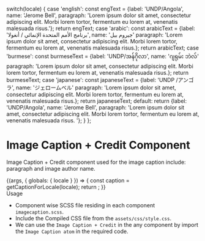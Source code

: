 
  switch(locale) {
    case 'english': const engText = {label: 'UNDP/Angola', name: 'Jerome Bell', paragraph: 'Lorem ipsum dolor sit amet, consectetur adipiscing elit. Morbi lorem tortor, fermentum eu lorem at, venenatis malesuada risus.'}; return engText;
    case 'arabic': const arabicText = {label: 'برنامج الأمم المتحدة الإنمائي / أنغولا', name: 'جيروم بيل' paragraph: 'Lorem ipsum dolor sit amet, consectetur adipiscing elit. Morbi lorem tortor, fermentum eu lorem at, venenatis malesuada risus.}; return arabicText;
    case 'burmese': const burmeseText = {label: 'UNDP/အန်ဂိုလာ', name: 'ဂျရုမ်း ဘဲလ်' paragraph: 'Lorem ipsum dolor sit amet, consectetur adipiscing elit. Morbi lorem tortor, fermentum eu lorem at, venenatis malesuada risus.}; return burmeseText;
    case 'japanese': const japaneseText = {label: 'UNDP /アンゴラ', name: 'ジェロームベル' paragraph: 'Lorem ipsum dolor sit amet, consectetur adipiscing elit. Morbi lorem tortor, fermentum eu lorem at, venenatis malesuada risus.}; return japaneseText;
    default:
      return {label: 'UNDP/Angola', name: 'Jerome Bell', paragraph: 'Lorem ipsum dolor sit amet, consectetur adipiscing elit. Morbi lorem tortor, fermentum eu lorem at, venenatis malesuada risus. '};
  }
};

<Meta title="Molecules/Imagecaption" />

<style>{`
 .subheading {
    font-weight: 700;
    font-size: 24px;
    color: #031c2d;
    letter-spacing: 1.5px;
    line-height: 24px;
    margin-bottom: 12px;
    margin-top: 40px;
  }
  .sbdocs .sbdocs-p,
  .sbdocs .sbdocs-li{
    font-size: 1rem;
  }
`}</style>

# Image Caption + Credit Component
Image Caption + Credit component used for the image caption include: paragraph and image author name.

<Story name="Imagecaption">
  {(args, { globals: { locale } }) => {
    const caption = getCaptionForLocale(locale);
    return <Imagecaption label={caption.detail} name={caption.name} paragraph={caption.paragraph}></Imagecaption>;
  }}
</Story>

<div className="subheading">Usage</div>
<ul>
<li>Component wise SCSS file residing in each component <code>imagecaption.scss</code>.</li>
<li>Include the Compiled CSS file from the <code>assets/css/style.css</code>.</li>
<li>We can use the <code>Image Caption + Credit</code> in the any component by import the <code>Image Caption atom</code> in the required code.</li>
</ul>
